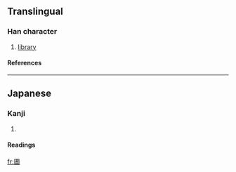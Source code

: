 ==Translingual==
===Han character===
{{Han char|rn=31|rad=囗|as=10|sn=13|four=|canj=田中土日 (WLGA)}}
# [[library]]
====References====
{{Han ref|kx=0220.151|dkj=04829|dj=0452.070|hdz=10724.111|uh=5715|ud=22293}}
----
==Japanese==
===Kanji===
{{ja-kanji|grade=|rs=囗10}}
# {{defn|Japanese}} 
====Readings====
{{ja-readings|on=[[としょかん]] (toshokan), [[しょ]] (sho)|kun=}}

[[fr:圕]]